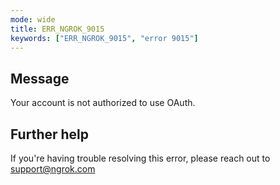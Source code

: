 ```yaml
---
mode: wide
title: ERR_NGROK_9015
keywords: ["ERR_NGROK_9015", "error 9015"]
---
```


## Message

Your account is not authorized to use OAuth.

## Further help

If you're having trouble resolving this error, please reach out to [support@ngrok.com](mailto:support@ngrok.com?subject=Help%20with%20ERR_NGROK_9015)
